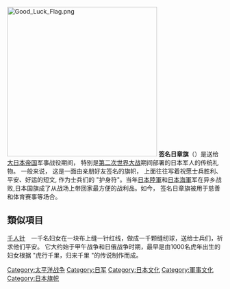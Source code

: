 {{Unreferenced|time=2020-12-13T03:10:38+00:00}}
[[File:Good_Luck_Flag.png|350px]]
{{japanese|japanese=寄せ書き日の丸|kana=よせがきひのまる|romaji=Yosegaki-hinomaru}}
'''签名日章旗'''（{{jpn|j=寄せ書き日の丸|kn=よせがきひのまる|rm=Yosegaki-hinomaru}}）是送给[[大日本帝国|大日本帝国]]军事战役期间， 特别是[[第二次世界大战|第二次世界大战]]期间部署的日本军人的传统礼物。 一般来说， 这是一面由亲朋好友签名的旗帜， 上面往往写着祝愿士兵胜利、平安、好运的短文, 作为士兵们的 "护身符"。当年[[日本陸軍|日本陸軍]]和[[日本海軍|日本海軍]]军在异乡战败,日本国旗成了从战场上带回家最方便的战利品。如今， 签名日章旗被用于慈善和体育赛事等场合。

==類似項目==
[[千人针|千人针]]　一千名妇女在一块布上缝一针红线，做成一千颗缝纫球，送给士兵们，祈求他们平安。 它大约始于甲午战争和日俄战争时期，最早是由1000名虎年出生的妇女根据 "虎行千里，归来千里 "的传说制作而成。

[[Category:太平洋战争|Category:太平洋战争]]
[[Category:日军|Category:日军]]
[[Category:日本文化|Category:日本文化]]
[[Category:軍事文化|Category:軍事文化]]
[[Category:日本旗帜|Category:日本旗帜]]